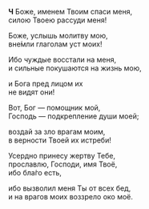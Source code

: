 **Ч** Боже, именем Твоим спаси меня,  
силою Твоею рассуди меня!

Боже, услышь молитву мою,  
вне́мли глаголам уст моих!

Ибо чуждые восстали на меня,  
и сильные покушаются на жизнь мою,

и Бога пред лицом их  
не видят они!

Вот, Бог — помощник мой,  
Господь — подкрепление души моей;

воздай за зло врагам моим,  
в верности Твоей их истреби!

Усердно принесу жертву Тебе,  
прославлю, Господи, имя Твоё,  
ибо бла́го есть,

ибо вызволил меня Ты от всех бед,  
и на врагов моих воззрело око моё.
